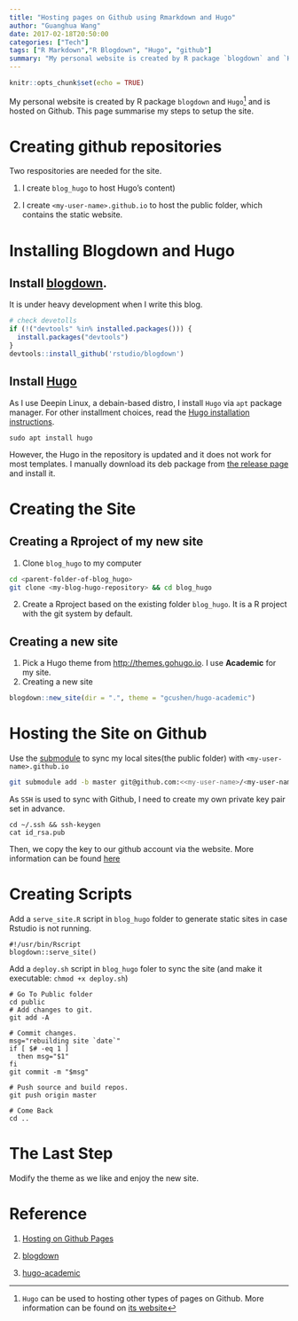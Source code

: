 ```yaml
---
title: "Hosting pages on Github using Rmarkdown and Hugo"
author: "Guanghua Wang"
date: 2017-02-18T20:50:00
categories: ["Tech"]
tags: ["R Markdown","R Blogdown", "Hugo", "github"]
summary: "My personal website is created by R package `blogdown` and `Hugo` and is hosted on Github. This page summarise my steps to create this site."
---
```


```r
knitr::opts_chunk$set(echo = TRUE)
```
My personal website is created by R package `blogdown` and `Hugo`[^1] and is hosted on Github. This page summarise my steps to setup the site. 

# Creating github repositories
Two respositories are needed for the site.

1. I create `blog_hugo` to host Hugo’s content)

2. I create `<my-user-name>.github.io` to host the public folder, which contains the static website.

# Installing Blogdown and Hugo
## Install [blogdown](https://github.com/rstudio/blogdown).
It is under heavy development when I write this blog.
```r
# check devetolls
if (!("devtools" %in% installed.packages())) {
  install.packages("devtools")
}
devtools::install_github('rstudio/blogdown')
```

## Install [Hugo](https://gohugo.io/)
As I use Deepin Linux, a debain-based distro, I install `Hugo` via `apt` package manager. For other installment choices, read the [Hugo installation instructions](https://gohugo.io/overview/installing/).
```
sudo apt install hugo
```
However, the Hugo in the repository is updated and it does not work for most templates. I manually download its deb package from [the release page](https://github.com/spf13/hugo/releases) and install it.

# Creating the Site
## Creating a Rproject of my new site
1. Clone `blog_hugo` to my computer
```bash
cd <parent-folder-of-blog_hugo>
git clone <my-blog-hugo-repository> && cd blog_hugo
```
2. Create a Rproject based on the existing folder `blog_hugo`. It is a R project with the git system by default.

## Creating a new site
1. Pick a Hugo theme from [http://themes.gohugo.io](http://themes.gohugo.io). I use **Academic** for my site.
2. Creating a new site
```r
blogdown::new_site(dir = ".", theme = "gcushen/hugo-academic")
```

# Hosting the Site on Github
Use the [submodule](https://gist.github.com/gitaarik/8735255) to sync my local sites(the public folder) with `<my-user-name>.github.io` 
```bash
git submodule add -b master git@github.com:<<my-user-name>/<my-user-name>.github.io.git public
```
As `SSH` is used to sync with Github, I need to create my own private key pair set in advance.
```
cd ~/.ssh && ssh-keygen
cat id_rsa.pub
```
Then, we copy the key to our github account via the website. More information can be found [here](http://stackoverflow.com/questions/2643502/git-permission-denied-publickey)

# Creating Scripts
Add a `serve_site.R` script in `blog_hugo` folder to generate static sites in case Rstudio is not running.
```
#!/usr/bin/Rscript
blogdown::serve_site()
```

Add a `deploy.sh` script in `blog_hugo` foler to sync the site (and make it executable: `chmod +x deploy.sh`)
```
# Go To Public folder
cd public
# Add changes to git.
git add -A

# Commit changes.
msg="rebuilding site `date`"
if [ $# -eq 1 ]
  then msg="$1"
fi
git commit -m "$msg"

# Push source and build repos.
git push origin master

# Come Back
cd ..
```

# The Last Step
Modify the theme as we like and enjoy the new site.

# Reference
1. [Hosting on Github Pages](https://gohugo.io/tutorials/github-pages-blog/)

2. [blogdown](https://github.com/rstudio/blogdown)

3. [hugo-academic](https://github.com/gcushen/hugo-academic)

[^1]: `Hugo` can be used to hosting other types of pages on Github. More information can be found on [its website](https://gohugo.io/tutorials/github-pages-blog/)

